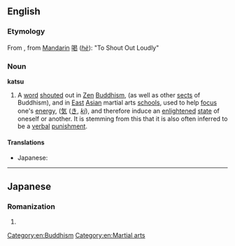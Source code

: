 ==English==
{{wikipedia|Katsu (Zen)}}

===Etymology===
From {{etyl|ja|en}} {{l|ja|喝|tr=[[かつ]], katsu}}, from [[Mandarin]] [[喝]] (''[[hè]]''): "To Shout Out Loudly"

===Noun===
'''katsu'''

# {{sense|Zen Buddhism}}  A [[word]] [[shout]]ed out in [[Zen]] [[Buddhism]], (as well as other [[sect]]s of Buddhism), and in [[East]] [[Asian]] martial arts [[school]]s, used to help [[focus]] one's [[energy]], ([[気]] ([[き]], ''[[ki]]''), and therefore induce an [[enlightened]] [[state]] of oneself or another.  It is stemming from this that it is also often inferred to be a [[verbal]] [[punishment]].  

====Translations====
{{trans-top|Zen Buddhist term}}
* Japanese: {{t|ja|喝|tr=かつ, katsu|sc=Jpan}}
{{trans-mid}}
{{trans-bottom}}

[[Category:en:Buddhism]]
[[Category:en:Martial arts]]

----

==Japanese==
===Romanization===
{{ja-romaji}}

# {{ja-romanization of|かつ}}